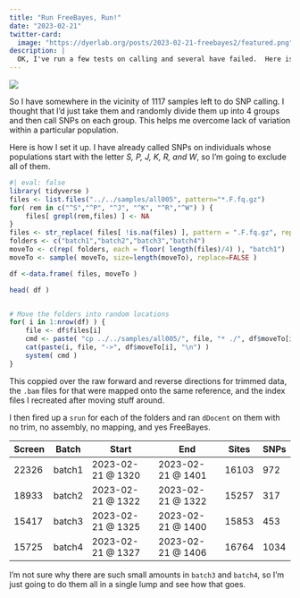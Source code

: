 ```yaml
---
title: "Run FreeBayes, Run!"
date: "2023-02-21"
twitter-card:
  image: "https://dyerlab.org/posts/2023-02-21-freebayes2/featured.png"
description: |
  OK, I've run a few tests on calling and several have failed.  Here is how I'm going to finsih up and call SNPs for the last 1000 samples.
---
```


![](featured.png)


So I have somewhere in the vicinity of 1117 samples left to do SNP calling.  I thought that I'd just take them and randomly divide them up into 4 groups and then call SNPs on each group.  This helps me overcome lack of variation within a particular population.

Here is how I set it up.  I have already called SNPs on individuals whose populations start with the letter *S, P, J, K, R, and W*, so I'm going to exclude all of them.



```r
#| eval: false
library( tidyverse )
files <- list.files("../../samples/all005", pattern="*.F.fq.gz")
for( rem in c("^S","^P", "^J", "^K", "^R","^W") ) { 
    files[ grepl(rem,files) ] <- NA 
}
files <- str_replace( files[ !is.na(files) ], pattern = ".F.fq.gz", replace="") 
folders <- c("batch1","batch2","batch3","batch4")
moveTo <- c(rep( folders, each = floor( length(files)/4) ), "batch1") 
moveTo <- sample( moveTo, size=length(moveTo), replace=FALSE )

df <-data.frame( files, moveTo )

head( df )


# Move the folders into random locations
for( i in 1:nrow(df) ) { 
    file <- df$files[i]
    cmd <- paste( "cp ../../samples/all005/", file, "* ./", df$moveTo[i], "/", sep="")
    cat(paste(i, file, "->", df$moveTo[i], "\n") )
    system( cmd )
}

```


This coppied over the raw forward and reverse directions for trimmed data, the `.bam` files for that were mapped onto the same reference, and the index files I recreated after moving stuff around.  

I then fired up a `srun` for each of the folders and ran `dDocent` on them with no trim, no assembly, no mapping, and yes FreeBayes.


Screen | Batch  | Start             | End               |  Sites | SNPs  
-------|--------|-------------------|-------------------|--------|------    
22326  | batch1 | 2023-02-21 @ 1320 | 2023-02-21 @ 1401 | 16103  | 972 
18933  | batch2 | 2023-02-21 @ 1322 | 2023-02-21 @ 1322 | 15257  | 317 
15417  | batch3 | 2023-02-21 @ 1325 | 2023-02-21 @ 1400 | 15853  | 453 
15725  | batch4 | 2023-02-21 @ 1327 | 2023-02-21 @ 1406 | 16764  | 1034 
  
  
I'm not sure why there are such small amounts in `batch3` and `batch4`, so I'm just going to do them all in a single lump and see how that goes.


  
  